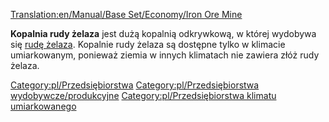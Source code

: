 [[Translation:en/Manual/Base Set/Economy/Iron Ore Mine]]

{{pl/Przedsiębiorstwa|image=Ironoremine.png
|name=Kopalnia rudy żelaza
|climates=[[en/Umiarkowany]]
|accepts=Nic
|produces=[[pl/Manual/Base Set/Economy/Ruda żelaza|Ruda żelaza]]
}}
'''Kopalnia rudy żelaza''' jest dużą kopalnią odkrywkową, w której wydobywa się [[pl/Manual/Base Set/Economy/Ruda żelaza|rudę żelaza]]. Kopalnie rudy żelaza są dostępne tylko w klimacie umiarkowanym, ponieważ ziemia w innych klimatach nie zawiera złóż rudy żelaza. 

{{pl/Navbox Industries}}

[[Category:pl/Przedsiębiorstwa]]
[[Category:pl/Przedsiębiorstwa wydobywcze/produkcyjne]]
[[Category:pl/Przedsiębiorstwa klimatu umiarkowanego]]